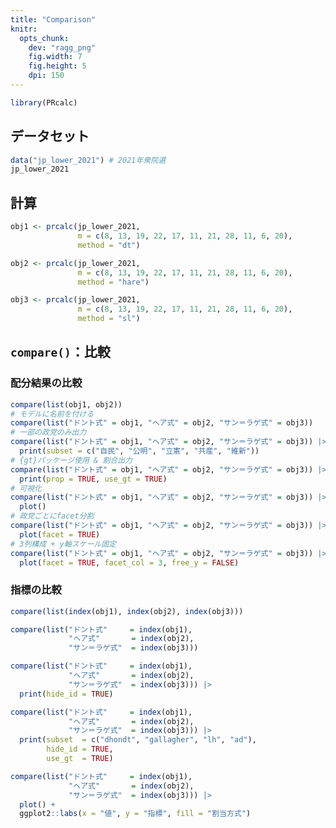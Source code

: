 ```yaml
---
title: "Comparison"
knitr: 
  opts_chunk: 
    dev: "ragg_png"
    fig.width: 7
    fig.height: 5
    dpi: 150
---
```


```r
library(PRcalc)
```

## データセット

```r
data("jp_lower_2021") # 2021年衆院選
jp_lower_2021
```

## 計算

```r
obj1 <- prcalc(jp_lower_2021, 
               m = c(8, 13, 19, 22, 17, 11, 21, 28, 11, 6, 20), 
               method = "dt")

obj2 <- prcalc(jp_lower_2021, 
               m = c(8, 13, 19, 22, 17, 11, 21, 28, 11, 6, 20), 
               method = "hare")

obj3 <- prcalc(jp_lower_2021, 
               m = c(8, 13, 19, 22, 17, 11, 21, 28, 11, 6, 20), 
               method = "sl")
```

## `compare()`：比較

### 配分結果の比較

```r
compare(list(obj1, obj2))
# モデルに名前を付ける
compare(list("ドント式" = obj1, "ヘア式" = obj2, "サン＝ラゲ式" = obj3)) 
# 一部の政党のみ出力
compare(list("ドント式" = obj1, "ヘア式" = obj2, "サン＝ラゲ式" = obj3)) |> 
  print(subset = c("自民", "公明", "立憲", "共産", "維新"))
# {gt}パッケージ使用 & 割合出力
compare(list("ドント式" = obj1, "ヘア式" = obj2, "サン＝ラゲ式" = obj3)) |> 
  print(prop = TRUE, use_gt = TRUE)
# 可視化
compare(list("ドント式" = obj1, "ヘア式" = obj2, "サン＝ラゲ式" = obj3)) |> 
  plot()
# 政党ごとにfacet分割
compare(list("ドント式" = obj1, "ヘア式" = obj2, "サン＝ラゲ式" = obj3)) |> 
  plot(facet = TRUE)
# 3列構成 + y軸スケール固定
compare(list("ドント式" = obj1, "ヘア式" = obj2, "サン＝ラゲ式" = obj3)) |> 
  plot(facet = TRUE, facet_col = 3, free_y = FALSE)
```

### 指標の比較

```r
compare(list(index(obj1), index(obj2), index(obj3)))

compare(list("ドント式"     = index(obj1), 
             "ヘア式"       = index(obj2), 
             "サン＝ラゲ式"  = index(obj3)))

compare(list("ドント式"     = index(obj1), 
             "ヘア式"       = index(obj2), 
             "サン＝ラゲ式"  = index(obj3))) |> 
  print(hide_id = TRUE)

compare(list("ドント式"     = index(obj1), 
             "ヘア式"       = index(obj2), 
             "サン＝ラゲ式"  = index(obj3))) |> 
  print(subset  = c("dhondt", "gallagher", "lh", "ad"),
        hide_id = TRUE,
        use_gt  = TRUE)
```

```r
compare(list("ドント式"     = index(obj1), 
             "ヘア式"       = index(obj2), 
             "サン＝ラゲ式"  = index(obj3))) |> 
  plot() +
  ggplot2::labs(x = "値", y = "指標", fill = "割当方式")
```
